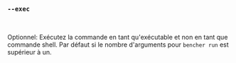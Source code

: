 ### `--exec`

<br />

Optionnel: Exécutez la commande en tant qu'exécutable et non en tant que commande shell.
Par défaut si le nombre d'arguments pour `bencher run` est supérieur à un.

<br />